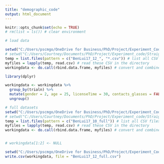 ```yaml
---
title: "demographic_code"
output: html_document
---
```


```r
knitr::opts_chunk$set(echo = TRUE)
# rm(list = ls()) # clear environment

# load data

setwd("C:/Users/pscmgo/OneDrive for Business/PhD/Project/Experiment_Code/Straights") # set working directory
# setwd("C:/Users/Courtney/Documents/PhD/Project/Experiment_code/Straights")
temp = list.files(pattern = c("BenLui17_12_", "*.csv")) # list all CSV files in the directory
myfiles = lapply(temp, read.csv) # read these CSV in the directory
workingdata <- do.call(rbind.data.frame, myfiles) # convert and combine the CSV files into dataframe

```

```r
library(dplyr)

workingdata <- workingdata %>%
  group_by(trialn) %>%
  mutate(gender = 2, age = 25, licenseTime = 30, contacts_glasses = FALSE, pNum = 12, handedness = 1) %>% # female = 1, male = 2; license time in months; right = 1, left = 2
  ungroup()

```

```r

# full datasets
setwd("C:/Users/pscmgo/OneDrive for Business/PhD/Project/Experiment_Code/Straights/Full_Data") # set working directory on personal laptop
# setwd("C:/Users/Courtney/Documents/PhD/Project/Experiment_code/Straights/Full_Data")
temp = list.files(pattern = c("BenLui17_10_full")) # list all CSV files in the directory
myfiles = lapply(temp, read.csv) # read these CSV in the directory
workingdata <- do.call(rbind.data.frame, myfiles) # convert and combine the CSV files into dataframe


# workingdata[1:2] <- NULL

```

```r

setwd("C:/Users/pscmgo/OneDrive for Business/PhD/Project/Experiment_Code/Straights/Full_Data") # set directory for data saving
write.csv(workingdata, file = "BenLui17_12_full.csv")

```

